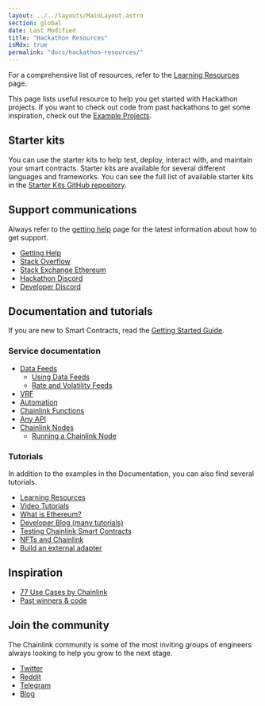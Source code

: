 ```yaml
---
layout: ../../layouts/MainLayout.astro
section: global
date: Last Modified
title: "Hackathon Resources"
isMdx: true
permalink: "docs/hackathon-resources/"
---
```



<Aside type="note" title="Note on Resources">

For a comprehensive list of resources, refer to the [Learning Resources](/getting-started/other-tutorials/) page.

</Aside>

This page lists useful resource to help you get started with Hackathon projects. If you want to check out code from past hackathons to get some inspiration, check out the [Example Projects](/resources/example-projects).

## Starter kits

You can use the starter kits to help test, deploy, interact with, and maintain your smart contracts. Starter kits are available for several different languages and frameworks. You can see the full list of available starter kits in the [Starter Kits GitHub repository](https://github.com/smartcontractkit/starter-kits).

## Support communications

Always refer to the [getting help](/resources/getting-help) page for the latest information about how to get support.

- [Getting Help](/resources/getting-help)
- [Stack Overflow](https://stackoverflow.com/questions/tagged/chainlink)
- [Stack Exchange Ethereum](https://ethereum.stackexchange.com/questions/tagged/chainlink)
- [Hackathon Discord](https://discord.gg/h3AvTHj)
- [Developer Discord](https://discord.gg/2YHSAey)

## Documentation and tutorials

If you are new to Smart Contracts, read the [Getting Started Guide](/getting-started/conceptual-overview/).

### Service documentation

- [Data Feeds](/data-feeds)
  - [Using Data Feeds](/data-feeds/using-data-feeds)
  - [Rate and Volatility Feeds](/data-feeds/rates-feeds)
- [VRF](/vrf/v2/introduction)
- [Automation](/chainlink-automation/introduction/)
- [Chainlink Functions](/chainlink-functions)
- [Any API](/any-api/introduction)
- [Chainlink Nodes](/chainlink-nodes)
  - [Running a Chainlink Node](/chainlink-nodes/v1/running-a-chainlink-node)

### Tutorials

In addition to the examples in the Documentation, you can also find several tutorials.

- [Learning Resources](/getting-started/other-tutorials)
- [Video Tutorials](https://www.youtube.com/playlist?list=PLVP9aGDn-X0QwJVbQvuKr-zrh2_DV5M6J)
- [What is Ethereum?](https://www.youtube.com/playlist?list=PLVP9aGDn-X0QwJVbQvuKr-zrh2_DV5M6J)
- [Developer Blog (many tutorials)](https://blog.chain.link/tag/developers/)
- [Testing Chainlink Smart Contracts](https://blog.chain.link/testing-chainlink-smart-contracts/)
- [NFTs and Chainlink](https://blog.chain.link/build-deploy-and-sell-your-own-dynamic-nft/)
- [Build an external adapter](/chainlink-nodes/external-adapters/developers/)

## Inspiration

- [77 Use Cases by Chainlink](https://blog.chain.link/44-ways-to-enhance-your-smart-contract-with-chainlink/)
- [Past winners & code](/resources/example-projects/)

## Join the community

The Chainlink community is some of the most inviting groups of engineers always looking to help you grow to the next stage.

- [Twitter](https://mobile.twitter.com/chainlink)
- [Reddit](https://www.reddit.com/r/Chainlink/)
- [Telegram](https://t.me/chainlinkofficial)
- [Blog](https://blog.chain.link)
